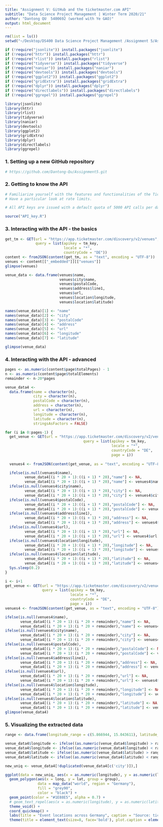 ```yaml
---
title: "Assignment V: GitHub and the ticketmaster.com API" 
subtitle: "Data Science Project Management | Winter Term 2020/21"
author: "Dantong QU  5400692 (worked with Ye GAO)" 
output: html_document
---
```


```r
rm(list = ls())
setwd("~/Desktop/DS400 Data Science Project Management /Assignment 5/Assignment5")

if (!require("jsonlite")) install.packages("jsonlite")
if (!require("httr")) install.packages("httr")
if (!require("rlist")) install.packages("rlist")
if (!require("tidyverse")) install.packages("tidyverse")
if (!require("naniar")) install.packages("naniar")
if (!require("devtools")) install.packages("devtools")
if (!require("ggplot2")) install.packages("ggplot2")
if (!require("gridExtra")) install.packages("gridExtra")
if (!require("dplyr")) install.packages("dplyr")
if (!require("directlabels")) install.packages("directlabels")
if (!require("ggrepel")) install.packages("ggrepel")

library(jsonlite)
library(httr)
library(rlist)
library(tidyverse)
library(naniar)
library(devtools)
library(ggplot2)
library(gridExtra)
library(dplyr)
library(directlabels)
library(ggrepel)
```

### 1. Setting up a new GitHub repository
```r
# https://github.com/Dantong-Qu/Assignment5.git
```

### 2. Getting to know the API
```r
# Familiarize yourself with the features and functionalities of the Ticketmaster Discovery API. 
# Have a particular look at rate limits.

# All API keys are issued with a default quota of 5000 API calls per day and rate limitation of 5 requests per second. 

source("API_key.R")
```

### 3. Interacting with the API - the basics
```r
get_tm <- GET(url = "https://app.ticketmaster.com/discovery/v2/venues",
              query = list(apikey = tm_key,
                           locale = "*",
                           countryCode = "DE"))
content <- fromJSON(content(get_tm, as = "text", encoding = "UTF-8"))
venues <- content[["_embedded"]][["venues"]]
glimpse(venues)

venue_data <- data.frame(venues$name, 
                         venues$city$name, 
                         venues$postalCode, 
                         venues$address$line1, 
                         venues$url, 
                         venues$location$longitude, 
                         venues$location$latitude)

names(venue_data)[1] <- "name"
names(venue_data)[2] <- "city"
names(venue_data)[3] <- "postalCode"
names(venue_data)[4] <- "address"
names(venue_data)[5] <- "url"
names(venue_data)[6] <- "longitude"
names(venue_data)[7] <- "latitude"

glimpse(venue_data)
```

### 4. Interacting with the API - advanced
```r
pages <- as.numeric(content$page$totalPages) - 1
n <- as.numeric(content$page$totalElements)
remainder <- n-20*pages

venue_data4 <-
  data.frame(name = character(n),
             city = character(n),
             postalCode = character(n),
             address = character(n),
             url = character(n),
             longitude = character(n),
             latitude = character(n),
             stringsAsFactors = FALSE)

for (i in 0:pages-1) {
  get_venue <- GET(url = "https://app.ticketmaster.com/discovery/v2/venues",
                                    query = list(apikey = tm_key,
                                                 locale = "*",
                                                 countryCode = "DE",
                                                 page = i))
  
  venues4 <- fromJSON(content(get_venue, as = "text", encoding = "UTF-8"))[["_embedded"]][["venues"]]

  ifelse(is.null(venues4$name),
         venue_data4[(i * 20 + 1):((i + 1) * 20),"name"] <- NA,
         venue_data4[(i * 20 + 1):((i + 1) * 20),"name"] <- venues4$name)
  ifelse(is.null(venues4$city$name),
         venue_data4[(i * 20 + 1):((i + 1) * 20),"city"] <- NA,
         venue_data4[(i * 20 + 1):((i + 1) * 20),"city"] <- venues4$city$name)
  ifelse(is.null(venues4$postalCode),
         venue_data4[(i * 20 + 1):((i + 1) * 20),"postalCode"] <- NA,
         venue_data4[(i * 20 + 1):((i + 1) * 20),"postalCode"] <- venues4$postalCode)
  ifelse(is.null(venues4$address$line1),
         venue_data4[(i * 20 + 1):((i + 1) * 20),"address"] <- NA,
         venue_data4[(i * 20 + 1):((i + 1) * 20),"address"] <- venues4$address$line1)
  ifelse(is.null(venues4$url),
         venue_data4[(i * 20 + 1):((i + 1) * 20),"url"] <- NA,
         venue_data4[(i * 20 + 1):((i + 1) * 20),"url"] <- venues4$url)
  ifelse(is.null(venues4$location$longitude),
         venue_data4[(i * 20 + 1):((i + 1) * 20),"longitude"] <- NA,
         venue_data4[(i * 20 + 1):((i + 1) * 20),"longitude"] <- venues4$location$longitude)
  ifelse(is.null(venues4$location$latitude),
         venue_data4[(i * 20 + 1):((i + 1) * 20),"latitude"] <- NA,
         venue_data4[(i * 20 + 1):((i + 1) * 20),"latitude"] <- venues4$location$latitude)
  Sys.sleep(0.2)
}

i <- i+1
get_venue <- GET(url = "https://app.ticketmaster.com/discovery/v2/venues",
                 query = list(apikey = tm_key,
                              locale = "*",
                              countryCode = "DE",
                              page = i))
venues4 <- fromJSON(content(get_venue, as = "text", encoding = "UTF-8"))[["_embedded"]][["venues"]]

ifelse(is.null(venues4$name),
       venue_data4[(i * 20 + 1):(i * 20 + remainder),"name"] <- NA,
       venue_data4[(i * 20 + 1):(i * 20 + remainder),"name"] <- venues4$name)
ifelse(is.null(venues4$city$name),
       venue_data4[(i * 20 + 1):(i * 20 + remainder),"city"] <- NA,
       venue_data4[(i * 20 + 1):(i * 20 + remainder),"city"] <- venues4$city$name)
ifelse(is.null(venues4$postalCode),
       venue_data4[(i * 20 + 1):(i * 20 + remainder),"postalCode"] <- NA,
       venue_data4[(i * 20 + 1):(i * 20 + remainder),"postalCode"] <- venues4$postalCode)
ifelse(is.null(venues4$address$line1),
       venue_data4[(i * 20 + 1):(i * 20 + remainder),"address"] <- NA,
       venue_data4[(i * 20 + 1):(i * 20 + remainder),"address"] <- venues4$address$line1)
ifelse(is.null(venues4$url),
       venue_data4[(i * 20 + 1):(i * 20 + remainder),"url"] <- NA,
       venue_data4[(i * 20 + 1):(i * 20 + remainder),"url"] <- venues4$url)
ifelse(is.null(venues4$location$longitude),
       venue_data4[(i * 20 + 1):(i * 20 + remainder),"longitude"] <- NA,
       venue_data4[(i * 20 + 1):(i * 20 + remainder),"longitude"] <- venues4$location$longitude)
ifelse(is.null(venues4$location$latitude),
       venue_data4[(i * 20 + 1):(i * 20 + remainder),"latitude"] <- NA,
       venue_data4[(i * 20 + 1):(i * 20 + remainder),"latitude"] <- venues4$location$latitude)
glimpse(venue_data4)
```

### 5. Visualizing the extracted data
```r
range <- data.frame(longitude_range = c(5.866944, 15.043611), latitude_range = c(47.271679, 55.0846))

venue_data4$longitude <- ifelse((as.numeric(venue_data4$longitude) > range[1,1]), venue_data4$longitude, NA)
venue_data4$longitude <- ifelse((as.numeric(venue_data4$longitude) < range[2,1]), venue_data4$longitude, NA)
venue_data4$latitude <- ifelse((as.numeric(venue_data4$latitude) > range[1,2]), venue_data4$latitude, NA)
venue_data4$latitude <- ifelse((as.numeric(venue_data4$latitude) < range[2,2]), venue_data4$latitude, NA)

new_uniq <- venue_data4[!duplicated(venue_data4[c('city')]),] 

ggplot(data = new_uniq, aes(x = as.numeric(longitude), y = as.numeric(latitude))) + 
  geom_polygon(aes(x = long, y = lat, group = group), 
               data = map_data("world", region = "Germany"),
               fill = "grey90",
               color = "black") +
  geom_point(color = "#1E88E5", alpha = 0.7) +
  # geom_text_repel(aes(x = as.numeric(longitude), y = as.numeric(latitude), label = city)) +
  theme_void() + 
  coord_quickmap() +
  labs(title = "Event locations across Germany", caption = "Source: ticketmaster.com") + 
  theme(title = element_text(size=8, face='bold'), plot.caption = element_text(face = "italic"))
```




